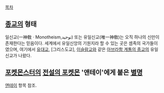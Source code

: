 [[목차]]
== [[종교]]의 형태 ==
일신교(一神敎 · Monotheism,توحيد) 또는 유일신교(唯一神敎)는 오직 하나의 신만이 존재한다는 믿음이다. 세계에서 유일신앙의 기원지라 할 수 있는 곳은 셈족의 국가들이였으며, 여기에서 [[유대교]], [그리스도교], [[이슬람교]]와 같은 [[아브라함 계통의 종교]]의 유일신교가 나왔다.

== [[포켓몬스터]]의 [[전설의 포켓몬]] '앤테이'에게 붙은 [[별명]] ==
[[앤테이]] 항목 참조.
